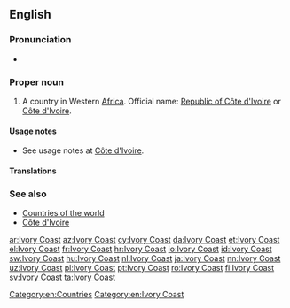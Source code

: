 ==English==
{{wikipedia}}

===Pronunciation===
* {{audio|En-us-Ivory Coast.ogg|Audio (US)|lang=en}}

===Proper noun===
{{en-proper noun|head=[[ivory|Ivory]] [[coast|Coast]]}}

# A country in Western [[Africa]]. Official name: [[Republic of Côte d'Ivoire]] or [[Côte d'Ivoire]].

====Usage notes====
* See usage notes at [[Côte d'Ivoire]].

====Translations====
{{trans-see|Côte d'Ivoire}}

===See also===
* [[Appendix:Countries of the world|Countries of the world]]
* [[Côte d'Ivoire]]<!--semi-anglicised variant without the 'ô'-->

[[Category:en:Countries]]
[[Category:en:Ivory Coast]]

[[ar:Ivory Coast]]
[[az:Ivory Coast]]
[[cy:Ivory Coast]]
[[da:Ivory Coast]]
[[et:Ivory Coast]]
[[el:Ivory Coast]]
[[fr:Ivory Coast]]
[[hr:Ivory Coast]]
[[io:Ivory Coast]]
[[id:Ivory Coast]]
[[sw:Ivory Coast]]
[[hu:Ivory Coast]]
[[nl:Ivory Coast]]
[[ja:Ivory Coast]]
[[nn:Ivory Coast]]
[[uz:Ivory Coast]]
[[pl:Ivory Coast]]
[[pt:Ivory Coast]]
[[ro:Ivory Coast]]
[[fi:Ivory Coast]]
[[sv:Ivory Coast]]
[[ta:Ivory Coast]]